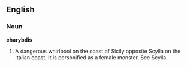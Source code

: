 ==English==

===Noun===

'''charybdis'''

#A dangerous whirlpool on the coast of Sicily opposite Scylla on the Italian coast. It is personified as a female monster. See Scylla.